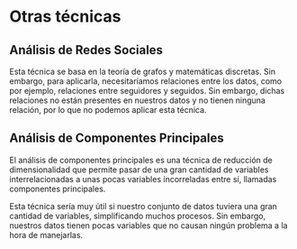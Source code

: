 # Otras técnicas

## Análisis de Redes Sociales

Esta técnica se basa en la teoría de grafos y matemáticas discretas. Sin embargo, para aplicarla, necesitaríamos relaciones entre los datos, como por ejemplo, relaciones entre seguidores y seguidos. Sin embargo, dichas relaciones no están presentes en nuestros datos y no tienen ninguna relación, por lo que no podemos aplicar esta técnica.

## Análisis de Componentes Principales

El análisis de componentes principales es una técnica de reducción de dimensionalidad que permite pasar de una gran cantidad de variables interrelacionadas a unas pocas variables incorreladas entre sí, llamadas componentes principales.

Esta técnica sería muy útil si nuestro conjunto de datos tuviera una gran cantidad de variables, simplificando muchos procesos. Sin embargo, nuestros datos tienen pocas variables que no causan ningún problema a la hora de manejarlas.
